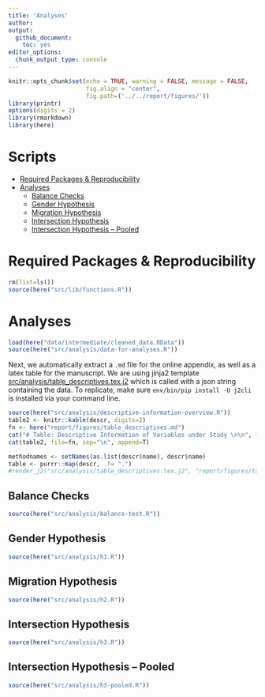 ```yaml
---
title: 'Analyses'
author: 
output: 
  github_document:
    toc: yes
editor_options: 
  chunk_output_type: console
---
```


```r
knitr::opts_chunk$set(echo = TRUE, warning = FALSE, message = FALSE,
                      fig.align = "center",
                      fig.path=('../../report/figures/'))
library(printr)
options(digits = 2)
library(rmarkdown)
library(here)
```

# Scripts
- [Required Packages &amp; Reproducibility](#required-packages-&amp;-reproducibility)
- [Analyses](#analyses)
  - [Balance Checks](#balance-checks)
  - [Gender Hypothesis](#gender-hypothesis)
  - [Migration Hypothesis](#migration-hypothesis)
  - [Intersection Hypothesis](#intersection-hypothesis)
  - [Intersection Hypothesis -- Pooled](#intersection-hypothesis--pooled)

# Required Packages &amp; Reproducibility
```r
rm(list=ls())
source(here("src/lib/functions.R"))
```

# Analyses
```r
load(here("data/intermediate/cleaned_data.RData"))
source(here("src/analysis/data-for-analyses.R"))
```

Next, we automatically extract a `.md` file for the online appendix, as well as a  latex table for the manuscript. 
We are using jinja2 template [src/analysis/table_descriptives.tex.j2](table.tex.j2) which is called with a json string containing the data.
To replicate, make sure `env/bin/pip install -U j2cli` is installed via your command line.

```r
source(here("src/analysis/descriptive-information-overview.R"))
table2 <- knitr::kable(descr, digits=2)
fn <- here("report/figures/table_descriptives.md")
cat("# Table: Descriptive Information of Variables under Study \n\n", file=fn)
cat(table2, file=fn, sep="\n", append=T)

methodnames <- setNames(as.list(descr$name), descr$name)
table <- purrr::map(descr, .f= ".") 
#render_j2("src/analysis/table_descriptives.tex.j2", "report/figures/table_descriptives.tex", data=list(data=table, methods=methodnames))
```

## Balance Checks
```r
source(here("src/analysis/balance-test.R"))
```

## Gender Hypothesis 
```r
source(here("src/analysis/h1.R"))
```

## Migration Hypothesis
```r
source(here("src/analysis/h2.R"))
```

## Intersection Hypothesis
```r
source(here("src/analysis/h3.R"))
```

## Intersection Hypothesis -- Pooled
```r
source(here("src/analysis/h3-pooled.R"))
```



